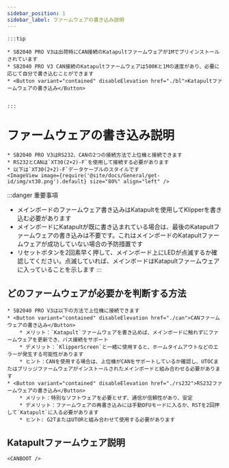 ```yaml
---
sidebar_position: 1
sidebar_label: ファームウェアの書き込み説明
---
```





    :::tip

    * SB2040 PRO V3は出荷時にCAN接続のKatapultファームウェアが1Mでプリインストールされています
    * SB2040 PRO V3 CAN接続のKatapultファームウェアは500Kと1Mの速度があり、必要に応じて自分で書き込むことができます
    * <Button variant="contained" disableElevation href="./bl">Katapultファームウェアの書き込み</Button>


    :::

# ファームウェアの書き込み説明

    * SB2040 PRO V3はRS232、CANの2つの接続方法で上位機と接続できます
    * RS232とCANは`XT30(2+2)-F`を使用して接続する必要があります
    * 以下は`XT30(2+2)-F`データケーブルのスタイルです
    <ImageView image={require('@site/docs/General/get-id/img/xt30.png').default} size="80%" align="left" />

:::danger 重要事項
* メインボードのファームウェア書き込みはKatapultを使用してKlipperを書き込む必要があります
* メインボードにKatapultが既に書き込まれている場合は、最後のKatapultファームウェアの書き込みは不要です。これはメインボードのKatapultファームウェアが成功していない場合の予防措置です
* リセットボタンを2回素早く押して、メインボード上にLEDが点滅するか確認してください。点滅していれば、メインボードはKatapultファームウェアに入っていることを示します
:::

## どのファームウェアが必要かを判断する方法

    * SB2040 PRO V3は以下の方法で上位機に接続できます
    * <Button variant="contained" disableElevation href="./can">CANファームウェアの書き込み</Button>
        * メリット：`Katapult`ファームウェアを書き込めば、メインボードに触れずにファームウェアを更新でき、バス接続をサポート
        * デメリット：`KlipperScreen`と一緒に使用すると、ホームタイムアウトなどのエラーが発生する可能性があります
        * ヒント：CANを使用する場合は、上位機がCANをサポートしているか確認し、UTOCまたはブリッジファームウェアがインストールされたメインボードと組み合わせる必要があります
    * <Button variant="contained" disableElevation href="./rs232">RS232ファームウェアの書き込み</Button>
        * メリット：特別なソフトウェアを必要とせず、通信が信頼性があり、安定
        * デメリット：ファームウェアの再書き込みには手動DFUモードに入るか、RSTを2回押して`Katapult`に入る必要があります
        * ヒント: G2TまたはUTORと組み合わせて使用する必要があります

## Katapultファームウェア説明

    
    <CANBOOT />